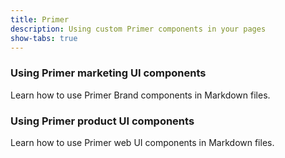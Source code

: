 ```yaml
---
title: Primer
description: Using custom Primer components in your pages
show-tabs: true
---
```



### <Link href="/components/primer/marketing-ui">Using Primer marketing UI components</Link>

Learn how to use Primer Brand components in Markdown files.

### <Link href="/components/primer/product-ui">Using Primer product UI components</Link>

Learn how to use Primer web UI components in Markdown files.
